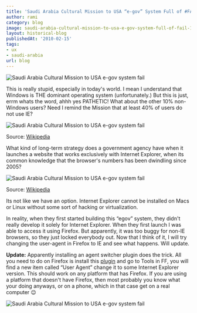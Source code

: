 ```yaml
---
title: 'Saudi Arabia Cultural Mission to USA “e-gov” System Full of #FAIL'
author: rami
category: blog
image: saudi-arabia-cultural-mission-to-usa-e-gov-system-full-of-fail-1.jpg
layout: historical-blog
publishedAt: '2010-02-15'
tags:
- ux
- saudi-arabia
url: blog
---
```


![Saudi Arabia Cultural Mission to USA e-gov system fail](/assets/images/content/blog/saudi-arabia-cultural-mission-to-usa-e-gov-system-full-of-fail-1.jpg)

This is really stupid, especially in today's world. I mean I understand that Windows is THE dominant operating system (unfortunately.) But this is just, errm whats the word, ahhh yes PATHETIC! What about the other 10% non-Windows users? Need I remind the Mission that at least 40% of users do not use IE? 

![Saudi Arabia Cultural Mission to USA e-gov system fail](/assets/images/content/blog/saudi-arabia-cultural-mission-to-usa-e-gov-system-full-of-fail-2.png)

Source: [Wikipedia](http://en.wikipedia.org/wiki/Usage_share_of_web_browsers)

 
What kind of long-term strategy does a government agency have when it launches a website that works exclusively with Internet Explorer, when its common knowledge that the browser's numbers has been dwindling since 2005?

![Saudi Arabia Cultural Mission to USA e-gov system fail](/assets/images/content/blog/saudi-arabia-cultural-mission-to-usa-e-gov-system-full-of-fail-3.png)

Source: [Wikipedia](http://en.wikipedia.org/wiki/Usage_share_of_web_browsers)

Its not like we have an option. Internet Explorer cannot be installed on Macs or Linux without some sort of hacking or virtualization.

In reality, when they first started building this “egov” system, they didn't really develop it solely for Internet Explorer. When they first launch I was able to access it using Firefox. But apparently, it was too buggy for non-IE browsers, so they just locked everybody out. Now that I think of it, I will try changing the user-agent in Firefox to IE and see what happens. Will update. 

**Update:** Apparently installing an agent switcher plugin does the trick. All you need to do on Firefox is install this [plugin](https://addons.mozilla.org/en-US/firefox/addon/59) and go to Tools in FF, you will find a new item called “User Agent” change it to some Internet Explorer version. This should work on any platform that has Firefox. If you are using a platform that doesn't have Firefox, then most probably you know what your doing anyways, or on a phone, which in that case get on a real computer 😉

![Saudi Arabia Cultural Mission to USA e-gov system fail](/assets/images/content/blog/saudi-arabia-cultural-mission-to-usa-e-gov-system-full-of-fail-4.png)
